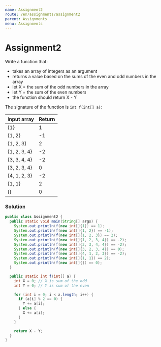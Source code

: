 ```yaml
---
name: Assignment2
route: /en/assignments/assignment2
parent: Assignments
menu: Assignments
---
```


# Assignment2

Write a function that:

* takes an array of integers as an argument
* returns a value based on the sums of the even and odd numbers in the array
* let X = the sum of the odd numbers in the array
* let Y = the sum of the even numbers
* the function should return X - Y

The signature of the function is `int f(int[] a)`:

| Input array | Return |
|:-------------|:-------------|
| {1} | 1 |
| {1, 2} | -1 |
| {1, 2, 3} | 2 |
| {1, 2, 3, 4} | -2 |
| {3, 3, 4, 4} | -2 |
| {3, 2, 3, 4} | 0 |
| {4, 1, 2, 3} | -2 |
| {1, 1} | 2 |
| {} | 0 |

### Solution

```java
public class Assignment2 {
  public static void main(String[] args) {
    System.out.println(f(new int[]{1}) == 1);
    System.out.println(f(new int[]{1, 2}) == -1);
    System.out.println(f(new int[]{1, 2, 3}) == 2);
    System.out.println(f(new int[]{1, 2, 3, 4}) == -2);
    System.out.println(f(new int[]{3, 3, 4, 4}) == -2);
    System.out.println(f(new int[]{3, 2, 3, 4}) == 0);
    System.out.println(f(new int[]{4, 1, 2, 3}) == -2);
    System.out.println(f(new int[]{1, 1}) == 2);
    System.out.println(f(new int[]{}) == 0);
  }

  public static int f(int[] a) {
    int X = 0; // X is sum of the odd
    int Y = 0; // Y is sum of the even

    for (int i = 0; i < a.length; i++) {
      if (a[i] % 2 == 0) {
        Y += a[i];
      } else {
        X += a[i];
      }
    }

    return X - Y;
  }  
}
```
